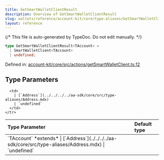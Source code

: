 ```yaml
---
title: GetSmartWalletClientResult
description: Overview of GetSmartWalletClientResult
slug: wallets/reference/account-kit/core/type-aliases/GetSmartWalletClientResult
layout: reference
---
```


{/* This file is auto-generated by TypeDoc. Do not edit manually. */}

```ts
type GetSmartWalletClientResult<TAccount> =
  | SmartWalletClient<TAccount>
  | undefined;
```

Defined in: [account-kit/core/src/actions/getSmartWalletClient.ts:12](https://github.com/alchemyplatform/aa-sdk/blob/ad165355d980f9a16dd388088895bfc851df8656/account-kit/core/src/actions/getSmartWalletClient.ts#L12)

## Type Parameters

<table>
  <thead>
    <tr>
      <th align="left">Type Parameter</th>
      <th align="left">Default type</th>
    </tr>
  </thead>

  <tbody>
    <tr>
      <td>
        `TAccount` *extends*
        | [`Address`](../../../../aa-sdk/core/src/type-aliases/Address.mdx)
        | `undefined`
      </td>

      <td>
        | [`Address`](../../../../aa-sdk/core/src/type-aliases/Address.mdx)
        | `undefined`
      </td>
    </tr>

  </tbody>
</table>
